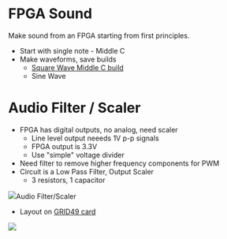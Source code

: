 = FPGA Sound =

Make sound from an FPGA starting from first principles.

* Start with single note - Middle C
* Make waveforms, save builds
** [https://github.com/douggilliland/FPGA_Sound/tree/Square-Wave-Middle-C Square Wave Middle C build]
** Sine Wave

= Audio Filter / Scaler =

* FPGA has digital outputs, no analog, need scaler
** Line level output neeeds 1V p-p signals
** FPGA output is 3.3V
** Use "simple" voltage divider
* Need filter to remove higher frequency components for PWM
* Circuit is a Low Pass Filter, Output Scaler
** 3 resistors, 1 capacitor

<img src="http://land-boards.com/blwiki/images/3/3f/PiceMite_VGA_Audio.PNG">Audio Filter/Scaler</img>

* Layout on [http://land-boards.com/blwiki/index.php?title=GRID49 GRID49 card]

<img src="http://land-boards.com/blwiki/images/7/7e/GRID49_AUDIO.png"></img>
